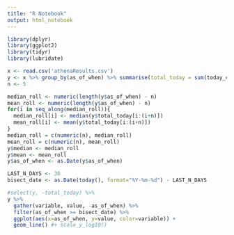```yaml
---
title: "R Notebook"
output: html_notebook
---
```


```r
library(dplyr)
library(ggplot2)
library(tidyr)
library(lubridate)
```


```r
x <- read.csv('athenaResults.csv')
y <- x %>% group_by(as_of_when) %>% summarise(total_today = sum(today_count))
n <- 5

median_roll <- numeric(length(y$as_of_when) - n)
mean_roll <- numeric(length(y$as_of_when) - n)
for(i in seq_along(median_roll)){
  median_roll[i] <- median(y$total_today[i:(i+n)])
  mean_roll[i] <- mean(y$total_today[i:(i+n)])
}
median_roll = c(numeric(n), median_roll)
mean_roll = c(numeric(n), mean_roll)
y$median <- median_roll
y$mean <- mean_roll
y$as_of_when <- as.Date(y$as_of_when)
```

```r
LAST_N_DAYS <- 30
bisect_date <- as.Date(today(), format="%Y-%m-%d") - LAST_N_DAYS

#select(y, -total_today) %>%
y %>%
  gather(variable, value, -as_of_when) %>%
  filter(as_of_when >= bisect_date) %>%
  ggplot(aes(x=as_of_when, y=value, color=variable)) +
  geom_line() #+ scale_y_log10()

```




